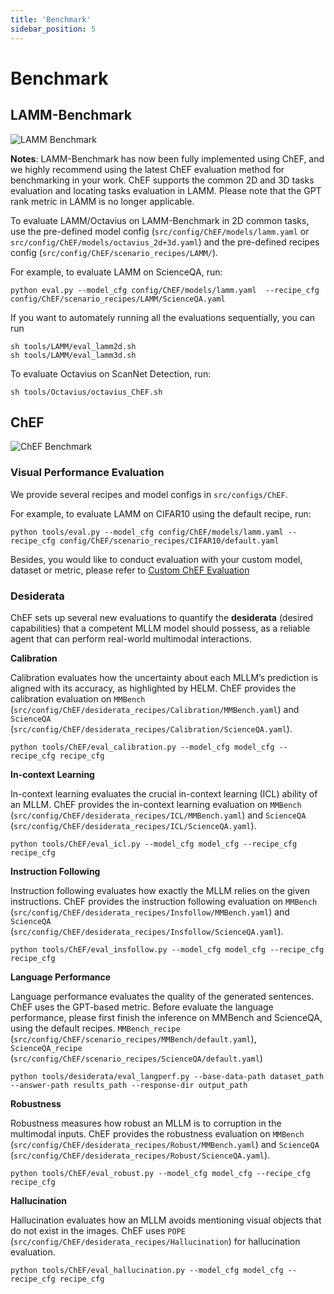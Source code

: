 ```yaml
---
title: 'Benchmark'
sidebar_position: 5
---
```


# Benchmark

## LAMM-Benchmark

![LAMM Benchmark](/docs/lamm-benchmark.png)

**Notes**: LAMM-Benchmark has now been fully implemented using ChEF, and we highly recommend using the latest ChEF evaluation method for benchmarking in your work. ChEF supports the common 2D and 3D tasks evaluation and locating tasks evaluation in LAMM. Please note that the GPT rank metric in LAMM is no longer applicable.

To evaluate LAMM/Octavius on LAMM-Benchmark in 2D common tasks, use the pre-defined model config (`src/config/ChEF/models/lamm.yaml` or `src/config/ChEF/models/octavius_2d+3d.yaml`) and the pre-defined recipes config (`src/config/ChEF/scenario_recipes/LAMM/`). 

For example, to evaluate LAMM on ScienceQA, run:

```shell
python eval.py --model_cfg config/ChEF/models/lamm.yaml  --recipe_cfg config/ChEF/scenario_recipes/LAMM/ScienceQA.yaml
```

If you want to automately running all the evaluations sequentially, you can run

```shell
sh tools/LAMM/eval_lamm2d.sh
sh tools/LAMM/eval_lamm3d.sh
```

To evaluate Octavius on ScanNet Detection, run:

```shell
sh tools/Octavius/octavius_ChEF.sh 
```

## ChEF

![ChEF Benchmark](/docs/chef-benchmark.png)

### Visual Performance Evaluation

We provide several recipes and model configs in `src/configs/ChEF`.

For example, to evaluate LAMM on CIFAR10 using the default recipe, run:

```shell
python tools/eval.py --model_cfg config/ChEF/models/lamm.yaml --recipe_cfg config/ChEF/scenario_recipes/CIFAR10/default.yaml
```

Besides, you would like to conduct evaluation with your custom model, dataset or metric, please refer to [Custom ChEF Evaluation](/tutorial/Benchmark/custom)

### Desiderata

ChEF sets up several new evaluations to quantify the **desiderata** (desired capabilities) that a competent MLLM model should possess, as a reliable agent that can perform real-world multimodal interactions.

**Calibration**

Calibration evaluates how the uncertainty about each MLLM’s prediction is aligned with its accuracy, as highlighted by HELM. ChEF provides the calibration evaluation on `MMBench` (`src/config/ChEF/desiderata_recipes/Calibration/MMBench.yaml`) and `ScienceQA` (`src/config/ChEF/desiderata_recipes/Calibration/ScienceQA.yaml`).

```shell
python tools/ChEF/eval_calibration.py --model_cfg model_cfg --recipe_cfg recipe_cfg
```

**In-context Learning**

In-context learning evaluates the crucial in-context learning (ICL) ability of an MLLM. ChEF provides the in-context learning evaluation on `MMBench` (`src/config/ChEF/desiderata_recipes/ICL/MMBench.yaml`) and `ScienceQA` (`src/config/ChEF/desiderata_recipes/ICL/ScienceQA.yaml`).
```shell
python tools/ChEF/eval_icl.py --model_cfg model_cfg --recipe_cfg recipe_cfg
```

**Instruction Following**

Instruction following evaluates how exactly the MLLM relies on the given instructions. ChEF provides the instruction following evaluation on `MMBench` (`src/config/ChEF/desiderata_recipes/Insfollow/MMBench.yaml`) and `ScienceQA` (`src/config/ChEF/desiderata_recipes/Insfollow/ScienceQA.yaml`).
```shell
python tools/ChEF/eval_insfollow.py --model_cfg model_cfg --recipe_cfg recipe_cfg
```

**Language Performance**

Language performance evaluates the quality of the generated sentences. ChEF uses the GPT-based metric. Before evaluate the language performance, please first finish the inference on MMBench and ScienceQA, using the default recipes. `MMBench_recipe` (`src/config/ChEF/scenario_recipes/MMBench/default.yaml`), `ScienceQA_recipe` (`src/config/ChEF/scenario_recipes/ScienceQA/default.yaml`)
```shell
python tools/desiderata/eval_langperf.py --base-data-path dataset_path --answer-path results_path --response-dir output_path
```

**Robustness**

Robustness measures how robust an MLLM is to corruption in the multimodal inputs. ChEF provides the robustness evaluation on `MMBench` (`src/config/ChEF/desiderata_recipes/Robust/MMBench.yaml`) and `ScienceQA` (`src/config/ChEF/desiderata_recipes/Robust/ScienceQA.yaml`).
```shell
python tools/ChEF/eval_robust.py --model_cfg model_cfg --recipe_cfg recipe_cfg
```


**Hallucination**

Hallucination evaluates how an MLLM avoids mentioning visual objects that do not exist in the images. ChEF uses `POPE` (`src/config/ChEF/desiderata_recipes/Hallucination`) for hallucination evaluation. 
```shell
python tools/ChEF/eval_hallucination.py --model_cfg model_cfg --recipe_cfg recipe_cfg
```
